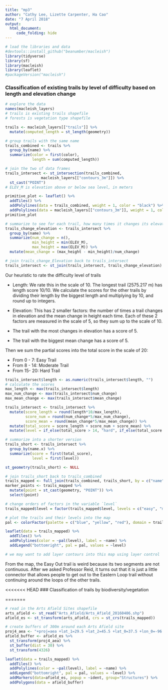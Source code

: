 ```yaml
---
title: "mp3"
author: "Cathy Lee, Lizette Carpenter, Ha Cao"
date: "7 April 2018"
output: 
  html_document:
     code_folding: hide
---
```

```r
# load the libraries and data
#devtools::install_github("beanumber/macleish")
library(tidyverse)
library(sf)
library(macleish)
library(leaflet)
#packageVersion("macleish")
```

### Classification of existing trails by level of difficulty based on length and elevation change
```r
# explore the data
names(macleish_layers)
# trails is existing trails shapefile
# forests is vegetation type shapefile
```

```r
trails <- macleish_layers[["trails"]] %>%
  mutate(computed_length = st_length(geometry))
```

```r
# group trails with the same name
trails_combined <- trails %>%
  group_by(name) %>%
  summarize(color = first(color),
            length = sum(computed_length))
```

```r
# join the two sf data frames
trails_intersect <- st_intersection(trails_combined,
                macleish_layers[["contours_3m"]]) %>%
  st_cast("POINT") 
# ELEV_M is elevation above or below sea level, in meters
```

```r
primitive_plot <- leaflet() %>%
  addTiles() %>%
  addPolylines(data = trails_combined, weight = 1, color = "black") %>%
  addPolylines(data = macleish_layers[["contours_3m"]], weight = 1, color = "red")
primitive_plot 
```

```r
# summarize to see for each trail, how many times it changes its elevation, what is the highest/lowest contour, and what is the mean change in height
trails_change_elevation <- trails_intersect %>%
  group_by(name) %>%
  summarize(num_change = n(),
            min_height = min(ELEV_M),
            max_height = max(ELEV_M)) %>%
  mutate(mean_change = (max_height - min_height)/num_change)
```

```r
# join trails_change_Elevation back to trails_intersect
trails_intersect <- st_join(trails_intersect, trails_change_elevation)
```

Our heuristic to rate the difficulty level of trails

* Length: We rate this in the scale of 10. The longest trail (2575.217 m) has length score 10/10. We calculate the scores for the other trails by dividing their length by the biggest length and multiplying by 10, and round up to integers. 

* Elevation: This has 2 smaller factors: the number of times a trail changes in elevation and the mean change in height each time. Each of these 2 factors are measured in the scale of 5, so they sum up to the scale of 10. 

- The trail with the most changes in elevation has a score of 5.

- The trail with the biggest mean change has a score of 5. 

Then we sum the partial scores into the total score in the scale of 20:

- From 0 - 7: Easy Trail
- From 8 - 14: Moderate Trail
- From 15- 20: Hard Trail

```r
trails_intersect$length <- as.numeric(trails_intersect$length, "")
# calculate the scores
max_length <- max(trails_intersect$length)
max_num_change <- max(trails_intersect$num_change)
max_mean_change <- max(trails_intersect$mean_change)

trails_intersect <- trails_intersect %>%
  mutate(score_length = round(length*10/max_length),
         score_num = round(num_change*5/max_num_change),
         score_mean = round(mean_change*5/max_mean_change)) %>%
  mutate(total_score = score_length + score_num + score_mean) %>%
  mutate(level = if_else(total_score > 14, "hard", if_else(total_score > 7, "moderate", "easy"))) 
```

```r
# summarize into a shorter version
trails_short <- trails_intersect %>%
  group_by(name.x) %>%
  summarize(score = first(total_score),
            level = first(level))

st_geometry(trails_short) <- NULL

# join trails_short back to trails_combined
trails_mapped <- full_join(trails_combined, trails_short, by = c("name" = "name.x")) 
marker_points <- trails_mapped %>%
  mutate(point = st_cast(geometry, "POINT")) %>%
  select(point)
```

```r
# change orders of factors in the variable `level`
trails_mapped$level = factor(trails_mapped$level, levels = c("easy", "moderate", "hard"))

# plot the trails and their levels into the map
pal <- colorFactor(palette = c("blue", "yellow", "red"), domain = trails_mapped$level)

leaflet(data = trails_mapped) %>%
  addTiles() %>%
  addPolylines(color = ~pal(level), label = ~name) %>%
  addLegend("bottomright", pal = pal, values = ~level)

# we may want to add layer contours into this map using layer control
```

From the map, the Easy Out trail is weird because its two segments are not continuous. After we asked Professor Reid, it turns out that it is just a little connector that allows people to get out to the Eastern Loop trail without continuing around the loops of the other trails.

<<<<<<< HEAD
### Classification of trails by biodiversity/vegetation

=======
```r
# read in the Arts Afield Sites shapefile
arts_afield <- st_read("Arts_Afield/Arts_Afield_20160406.shp")
afield_es <- st_transform(arts_afield, crs = st_crs(trails_mapped))

# create buffers of 300m around each Arts Afield site
proj4_aea <- "+proj=aea +lat_1=29.5 +lat_2=45.5 +lat_0=37.5 +lon_0=-96 +x_0=0 +y_0=0 +ellps=GRS80 +datum=NAD83 +units=m +no_defs"
afield_buffer <- afield_es %>%
  st_transform(proj4_aea) %>%
  st_buffer(dist = 30) %>%
  st_transform(4326)

leaflet(data = trails_mapped) %>%
  addTiles() %>%
  addPolylines(color = ~pal(level), label = ~name) %>%
  addLegend("bottomright", pal = pal, values = ~level) %>%
  addMarkers(data=afield_es, popup = ~ident, group="Structures") %>%
  addPolygons(data = afield_buffer)
```
